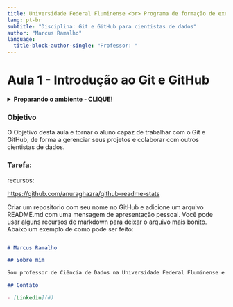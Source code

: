 ```yaml
---
title: Universidade Federal Fluminense <br> Programa de formação de executivos <br> Ciência de dados
lang: pt-br
subtitle: "Disciplina: Git e GitHub para cientistas de dados"
author: "Marcus Ramalho"
language: 
  title-block-author-single: "Professor: "
---
```


# Aula 1 - Introdução ao Git e GitHub

<details>

<summary>**Preparando o ambiente - CLIQUE!** </summary>

[CLIQUE AQUI PARA BAIXAR O GIT BASH](https://git-scm.com/downloads)

[CLIQUE AQUI PARA BAIXAR O GITHUB CLI](https://cli.github.com/)

[CLIQUE AQUI PARA BAIXAR O GITHUB DESKTOP](https://desktop.github.com/)

[CLIQUE AQUI PARA CRIAR UMA CONTA NO GITHUB](https://github.com)


No git bash, execute os seguintes comandos:

```bash

git config --global user.name "Seu_Nome"

git config --global user.email "Se_email"

```

Alguns comandos e casos importantes:

Desfazendo um commit:

```bash

git reset HEAD~1

```

Voltando para um commit anterior:

```bash

git reset --hard <commit_hash>

```

Adicionar uma branch remota a origem:

```bash

git remote add origin <url_do_repositorio>

```

adicionar um repositorio upstream, o repositorio original:

```bash

git remote add upstream <url_do_repositorio>

```

fazendo um pull request:

```bash

git fetch upstream

git merge upstream/main

git push origin main

```

</details>

### Objetivo

O Objetivo desta aula e tornar o aluno capaz de trabalhar com o Git e GitHub, de forma a gerenciar seus projetos e colaborar com outros cientistas de dados.



### Tarefa:

recursos: 

[https://github.com/anuraghazra/github-readme-stats](Status do perfil do GitHub)


Criar um repositorio com seu nome no GitHub e adicione um arquivo README.md com uma mensagem de apresentação pessoal. Você pode usar alguns recursos de markdown para deixar o arquivo mais bonito. Abaixo um exemplo de como pode ser feito:

```markdown

# Marcus Ramalho

## Sobre mim

Sou professor de Ciência de Dados na Universidade Federal Fluminense e atuo como cientista de dados em uma empresa de consultoria. Tenho experiência em projetos de análise de dados, machine learning e big data.

## Contato

- [Linkedin](#)


```